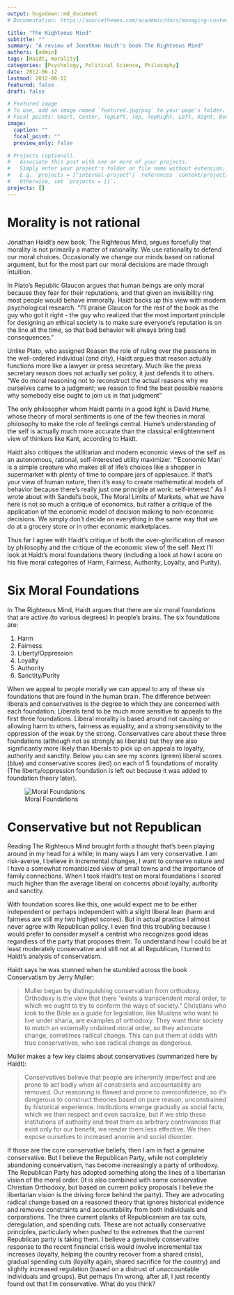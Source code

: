 ```yaml
---
output: hugodown::md_document
# Documentation: https://sourcethemes.com/academic/docs/managing-content/

title: "The Righteous Mind"
subtitle: ""
summary: "A review of Jonathan Haidt's book The Righteous Mind"
authors: [admin]
tags: [Haidt, morality]
categories: [Psychology, Political Science, Philosophy]
date: 2012-06-12
lastmod: 2012-06-12
featured: false
draft: false

# Featured image
# To use, add an image named `featured.jpg/png` to your page's folder.
# Focal points: Smart, Center, TopLeft, Top, TopRight, Left, Right, BottomLeft, Bottom, BottomRight.
image:
  caption: ""
  focal_point: ""
  preview_only: false

# Projects (optional).
#   Associate this post with one or more of your projects.
#   Simply enter your project's folder or file name without extension.
#   E.g. `projects = ["internal-project"]` references `content/project/deep-learning/index.md`.
#   Otherwise, set `projects = []`.
projects: []
---
```


# Morality is not rational

Jonathan Haidt's new book, The Righteous Mind, argues forcefully that morality is not primarily a matter of rationality. We use rationality to defend our moral choices. Occasionally we change our minds based on rational argument, but for the most part our moral decisions are made through intuition.

In Plato's Republic Glaucon argues that human beings are only moral because they fear for their reputations, and that given an invisibility ring most people would behave immorally. Haidt backs up this view with modern psychological research. "I'll praise Glaucon for the rest of the book as the guy who got it right - the guy who realized that the most important principle for designing an ethical society is to make sure everyone's reputation is on the line all the time, so that bad behavior will always bring bad consequences."

Unlike Plato, who assigned Reason the role of ruling over the passions in the well-ordered individual (and city), Haidt argues that reason actually functions more like a lawyer or press secretary. Much like the press secretary reason does not actually set policy, it just defends it to others. "We do moral reasoning not to reconstruct the actual reasons why we ourselves came to a judgment; we reason to find the best possible reasons why somebody else ought to join us in that judgment"

The only philosopher whom Haidt paints in a good light is David Hume, whose theory of moral sentiments is one of the few theories in moral philosophy to make the role of feelings central. Hume's understanding of the self is actually much more accurate than the classical enlightenment view of thinkers like Kant, according to Haidt.

Haidt also critiques the utilitarian and modern economic views of the self as an autonomous, rational, self-interested utility maximizer. "‘Economic Man’ is a simple creature who makes all of life’s choices like a shopper in supermarket with plenty of time to compare jars of applesauce. If that’s your view of human nature, then it’s easy to create mathematical models of behavior because there’s really just one principle at work: self-interest." As I wrote about with Sandel's book, The Moral Limits of Markets, what we have here is not so much a critique of economics, but rather a critique of the application of the economic model of decision making to non-economic decisions. We simply don't decide on everything in the same way that we do at a grocery store or in other economic marketplaces.

Thus far I agree with Haidt's critique of both the over-glorification of reason by philosophy and the critique of the economic view of the self. Next I'll look at Haidt's moral foundations theory (including a look at how I score on his five moral categories of Harm, Fairness, Authority, Loyalty, and Purity).

# Six Moral Foundations

In The Righteous Mind, Haidt argues that there are six moral foundations that are active (to various degrees) in people's brains. The six foundations are:

1. Harm
2. Fairness
3. Liberty/Oppression
4. Loyalty
5. Authority
6. Sanctity/Purity

When we appeal to people morally we can appeal to any of these six foundations that are found in the human brain. The difference between liberals and conservatives is the degree to which they are concerned with each foundation. Liberals tend to be much more sensitive to appeals to the first three foundations. Liberal morality is based around not causing or allowing harm to others, fairness as equality, and a strong sensitivity to the oppression of the weak by the strong. Conservatives care about these three foundations (although not as strongly as liberals) but they are also significantly more likely than liberals to pick up on appeals to loyalty, authority and sanctity. Below you can see my scores (green) liberal scores (blue) and conservative scores (red) on each of 5 foundations of morality (The liberty/oppression foundation is left out because it was added to foundation theory later).

![Moral Foundations]("/img/moral_foundations.png")

# Conservative but not Republican

Reading The Righteous Mind brought forth a thought that's been playing around in my head for a while; in many ways I am very conservative. I am risk-averse, I believe in incremental changes, I want to conserve nature and I have a somewhat romanticized view of small towns and the importance of family connections. When I took Haidt's test on moral foundations I scored much higher than the average liberal on concerns about loyalty, authority and sanctity.

With foundation scores like this, one would expect me to be either independent or perhaps independent with a slight liberal lean (harm and fairness are still my two highest scores). But in actual practice I almost never agree with Republican policy. I even find this troubling because I would prefer to consider myself a centrist who recognizes good ideas regardless of the party that proposes them. To understand how I could be at least moderately conservative and still not at all Republican, I turned to Haidt's analysis of conservatism.

Haidt says he was stunned when he stumbled across the book Conservatism by Jerry Muller:

>Muller began by distinguishing conservatism from orthodoxy. Orthodoxy is the view that there “exists a transcendent moral order, to which we ought to try to conform the ways of society.” Christians who look to the Bible as a guide for legislation, like Muslims who want to live under sharia, are examples of orthodoxy. They want their society to match an externally ordained moral order, so they advocate change, sometimes radical change. This can put them at odds with true conservatives, who see radical change as dangerous.

Muller makes a few key claims about conservatives (summarized here by Haidt):

>Conservatives believe that people are inherently imperfect and are prone to act badly when all constraints and accountability are removed. Our reasoning is flawed and prone to overconfidence, so it's dangerous to construct theories based on pure reason, unconstrained by historical experience. Institutions emerge gradually as social facts, which we then respect and even sacralize, but if we strip these institutions of authority and treat them as arbitrary contrivances that exist only for our benefit, we render them less effective. We then expose ourselves to increased anomie and social disorder.

If those are the core conservative beliefs, then I am in fact a genuine conservative. But I believe the Republican Party, while not completely abandoning conservatism, has become increasingly a party of orthodoxy. The Republican Party has adopted something along the lines of a libertarian vision of the moral order. (It is also combined with some conservative Christian Orthodoxy, but based on current policy proposals I believe the libertarian vision is the driving force behind the party). They are advocating radical change based on a reasoned theory that ignores historical evidence and removes constraints and accountability from both individuals and corporations. The three current planks of Republicanism are tax cuts, deregulation, and spending cuts. These are not actually conservative principles, particularly when pushed to the extremes that the current Republican party is taking them. I believe a genuinely conservative response to the recent financial crisis would involve incremental tax increases (loyalty, helping the country recover from a shared crisis), gradual spending cuts (loyalty again, shared sacrifice for the country) and slightly increased regulation (based on a distrust of unaccountable individuals and groups). But perhaps I'm wrong, after all, I just recently found out that I'm conservative. What do you think?


